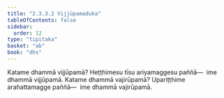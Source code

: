 ```yaml
---
title: "2.3.3.2 Vijjūpamaduka"
tableOfContents: false
sidebar:
  order: 12
type: "tipitaka"
basket: "ab"
book: "dhs"
---
```



<DynamicBreadcrumb />

<Division number="1305" book="dhs">

<Paragraph number="2007" book="dhs">
Katame dhammā vijjūpamā? Heṭṭhimesu tīsu ariyamaggesu paññā—  ime dhammā vijjūpamā.
</Paragraph>

</Division>
<Division number="1306" book="dhs">

<Paragraph number="2008" book="dhs">
Katame dhammā vajirūpamā? Upariṭṭhime arahattamagge paññā—  ime dhammā vajirūpamā.
</Paragraph>
</Division>